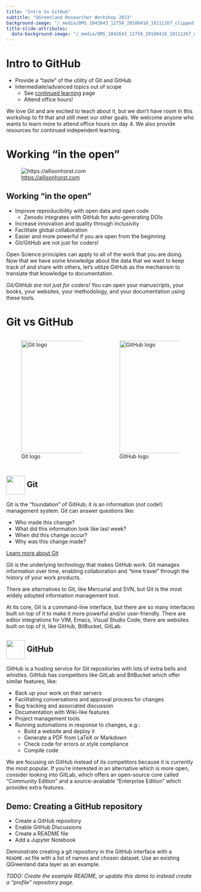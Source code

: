 ```yaml
---
title: "Intro to GitHub"
subtitle: "QGreenland Researcher Workshop 2023"
background-image: "/_media/DMS_1842643_12758_20180418_18111267_clipped.jpg"
title-slide-attributes:
  data-background-image: "/_media/DMS_1842643_12758_20180418_18111267_clipped.jpg"
---
```


<!-- TODO:
* Example Open Source research repositories?
-->

# Intro to GitHub

* Provide a "taste" of the utility of Git and GitHub
* Intermediate/advanced topics out of scope
    * See [continued learning](/content/continued-learning.html#gitgithub) page
    * Attend office hours!

::: {.notes}
We love Git and are excited to teach about it, but we don't have room in this workshop
to fit that and still meet our other goals. We welcome anyone who wants to learn more to
attend office hours on day 4. We also provide resources for continued independent
learning.
:::


# Working "in the open"

![<https://allisonhorst.com>](https://cdn.myportfolio.com/45214904-6a61-4e23-98d6-b140f8654a40/e4a11b1f-f235-461f-ab73-ce6128c59e49.png?h=dc95847637c97b0d5f5c993e906f2ccd)


## Working "in the open"

* Improve reproducibility with open data and open code
    * Zenodo integrates with GitHub for auto-generating DOIs
* Increase innovation and quality through inclusivity
* Facilitate global collaboration
* Easier and more powerful if you are open from the beginning
* Git/GitHub are not just for coders!

::: {.notes}
Open Science principles can apply to all of the work that you are doing. Now that we
have some knowledge about the data that we want to keep track of and share with others,
let's utilize GitHub as the mechanism to translate that knowledge to documentation.

*Git/GitHub are not just for coders!*  You can open your manuscripts, your books, your
websites, your methodology, and your documentation using these tools.
:::


# Git vs GitHub

:::::: {.columns}
::: {.column width="50%"}
![Git logo](https://git-scm.com/images/logos/downloads/Git-Icon-1788C.svg){width=300}
:::
::: {.column width="50%"}
![GitHub logo](/_media/github-mark.svg){width=300}
:::
::::::


## ![](https://git-scm.com/images/logos/downloads/Git-Icon-1788C.svg){width=50 style="vertical-align: middle"} Git

Git is the "foundation" of GitHub; it is an information (*not* code!) management
system. Git can answer questions like:

* Who made this change?
* What did this information look like last week?
* When did this change occur?
* Why was this change made?

[Learn more about Git](https://docs.github.com/en/get-started/using-git/about-git)

::: {.notes}
Git is the underlying technology that makes GitHub work. Git manages information over
time, enabling collaboration and "time travel" through the history of your work
products.

There are alternatives to Git, like Mercurial and SVN, but Git is the most widely
adopted information management tool.

At its core, Git is a command-line interface, but there are so many interfaces built on
top of it to make it more powerful and/or user-friendly. There are editor integrations
for VIM, Emacs, Visual Studio Code; there are websites built on top of it, like GitHub,
BitBucket, GitLab. 
:::


## ![](/_media/github-mark.svg){width=50 style="vertical-align: middle"} GitHub {.smaller}

GitHub is a hosting service for Git repositories with lots of extra bells and whistles.
GitHub has competitors like GitLab and BitBucket which offer similar features, like:

* Back up your work on their servers
* Facilitating conversations and approval process for changes
* Bug tracking and associated discussion
* Documentation with Wiki-like features
* Project management tools
* Running automations in response to changes, e.g.:
    * Build a website and deploy it
    * Generate a PDF from LaTeX or Markdown
    * Check code for errors or style compliance
    * Compile code

::: {.notes}
We are focusing on GitHub instead of its competitors because it is currently the most
popular. If you're interested in an alternative which is more open, consider looking
into GitLab, which offers an open-source core called "Community Edition" and a
source-available "Enterprise Edition" which provides extra features.
:::


## Demo: Creating a GitHub repository

* Create a GitHub repository
* Enable GitHub Discussions
* Create a README file
* Add a Jupyter Notebook

::: {.notes}
Demonstrate creating a git repository in the GitHub interface with a `README.md` file
with a list of names and chosen dataset. Use an existing QGreenland data layer as an
example.

_TODO: Create the example README, or update this demo to instead create a "profile"
repository page._
:::
